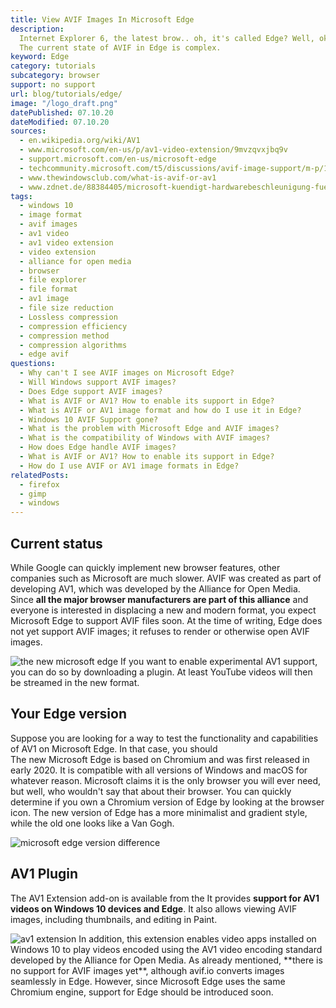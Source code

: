 ```yaml
---
title: View AVIF Images In Microsoft Edge
description:
  Internet Explorer 6, the latest brow.. oh, it's called Edge? Well, okay.
  The current state of AVIF in Edge is complex.
keyword: Edge
category: tutorials
subcategory: browser
support: no support
url: blog/tutorials/edge/
image: "/logo_draft.png"
datePublished: 07.10.20
dateModified: 07.10.20
sources:
  - en.wikipedia.org/wiki/AV1
  - www.microsoft.com/en-us/p/av1-video-extension/9mvzqvxjbq9v
  - support.microsoft.com/en-us/microsoft-edge
  - techcommunity.microsoft.com/t5/discussions/avif-image-support/m-p/1802087
  - www.thewindowsclub.com/what-is-avif-or-av1
  - www.zdnet.de/88384405/microsoft-kuendigt-hardwarebeschleunigung-fuer-av1-an
tags:
  - windows 10
  - image format
  - avif images
  - av1 video
  - av1 video extension
  - video extension
  - alliance for open media
  - browser
  - file explorer
  - file format
  - av1 image
  - file size reduction
  - Lossless compression
  - compression efficiency
  - compression method
  - compression algorithms
  - edge avif
questions:
  - Why can't I see AVIF images on Microsoft Edge?
  - Will Windows support AVIF images?
  - Does Edge support AVIF images?
  - What is AVIF or AV1? How to enable its support in Edge?
  - What is AVIF or AV1 image format and how do I use it in Edge?
  - Windows 10 AVIF Support gone?
  - What is the problem with Microsoft Edge and AVIF images?
  - What is the compatibility of Windows with AVIF images?
  - How does Edge handle AVIF images?
  - What is AVIF or AV1? How to enable its support in Edge?
  - How do I use AVIF or AV1 image formats in Edge?
relatedPosts:
  - firefox
  - gimp
  - windows
---
```


## Current status

While Google can quickly implement new browser features, other companies such as Microsoft are much slower. AVIF was created as part of developing AV1, which was developed by the Alliance for Open Media. Since **all the major browser manufacturers are part of this alliance** and everyone is interested in displacing a new and modern format, you expect Microsoft Edge to support AVIF files soon. At the time of writing, Edge does not yet support AVIF images; it refuses to render or otherwise open AVIF images.

<Image url="edge-new" alt="the new microsoft edge" />
If you want to enable experimental AV1 support, you can do so by downloading a plugin.
At least YouTube videos will then be streamed in the new format.

## Your Edge version

Suppose you are looking for a way to test the functionality and capabilities of AV1 on Microsoft Edge. In that case, you should <Link href="www.microsoft.com/en-us/edge" text="download the latest version of the browser." />  
The new Microsoft Edge is based on Chromium and was first released in early 2020\. It is compatible with all versions of Windows and macOS for whatever reason. Microsoft claims it is the only browser you will ever need, but well, who wouldn't say that about their browser. You can quickly determine if you own a Chromium version of Edge by looking at the browser icon. The new version of Edge has a more minimalist and gradient style, while the old one looks like a Van Gogh.

<Image url="edge-or-edge" alt="microsoft edge version difference" />

## AV1 Plugin

The AV1 Extension add-on is available from the <Link href="www.microsoft.com/en-us/p/av1-video-extension/9mvzqvxjbq9v" text="Microsoft Store." /> It provides **support for AV1 videos on Windows 10 devices and Edge**. It also allows viewing AVIF images, including thumbnails, and editing in Paint.

<Image url="edge-av1" alt="av1 extension" />
In addition, this extension enables video apps installed on Windows 10 to play videos
encoded using the AV1 video encoding standard developed by the Alliance for Open
Media. As already mentioned, **there is no support for AVIF images yet**, although
avif.io converts images seamlessly in Edge. However, since Microsoft Edge uses the
same Chromium engine, support for Edge should be introduced soon.
